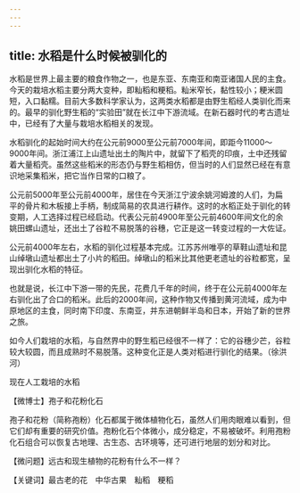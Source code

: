 ```yaml
---
---
---
```

title: 水稻是什么时候被驯化的
---




水稻是世界上最主要的粮食作物之一，也是东亚、东南亚和南亚诸国人民的主食。今天的栽培水稻主要分两大变种，即籼稻和粳稻。籼米窄长，黏性较小；粳米圆短，入口黏糯。目前大多数科学家认为，这两类水稻都是由野生稻经人类驯化而来的。最早的驯化野生稻的“实验田”就在长江中下游流域。在新石器时代的考古遗址中，已经有了大量与栽培水稻相关的发现。

水稻驯化的起始时间大约在公元前9000至公元前7000年间，即距今11000～9000年间。浙江浦江上山遗址出土的陶片中，就留下了稻壳的印痕，土中还残留着大量稻壳。虽然这些稻米的形态仍与野生稻相仿，但当时的人们显然已经在有意识地采集稻米，把它当作日常的口粮了。

公元前5000年至公元前4000年，居住在今天浙江宁波余姚河姆渡的人们，为扁平的骨片和木板接上手柄，制成简易的农具进行耕作。这时的水稻正处于驯化的转变期，人工选择过程已经启动。代表公元前4900年至公元前4600年间文化的余姚田螺山遗址，还出土了谷粒不易脱落的谷穗，它正是这一转变过程的一大佐证。

公元前4000年左右，水稻的驯化过程基本完成。江苏苏州唯亭的草鞋山遗址和昆山绰墩山遗址都出土了小片的稻田。绰墩山的稻米比其他更老遗址的谷粒都宽，呈现出驯化水稻的特征。

也就是说，长江中下游一带的先民，花费几千年的时间，终于在公元前4000年左右驯化出了合口的稻米。此后的2000年间，这种作物又传播到黄河流域，成为中原地区的主食，同时南下印度、东南亚，并东进朝鲜半岛和日本，开始了新的世界之旅。

如今人们栽培的水稻，与自然界中的野生稻已经很不一样了：它的谷穗少芒，谷粒较大较圆，而且成熟时不易脱落。这种变化正是人类对稻进行驯化的结果。（徐洪河）

现在人工栽培的水稻





【微博士】孢子和花粉化石

孢子和花粉（简称孢粉）化石都属于微体植物化石，虽然人们用肉眼难以看到，但它们却有重要的研究价值。孢粉化石个体微小，成分稳定，不易被破坏。利用孢粉化石组合可以恢复古地理、古生态、古环境等，还可进行地层的划分和对比。

【微问题】远古和现生植物的花粉有什么不一样？

【关键词】最古老的花　中华古果　籼稻　粳稻
